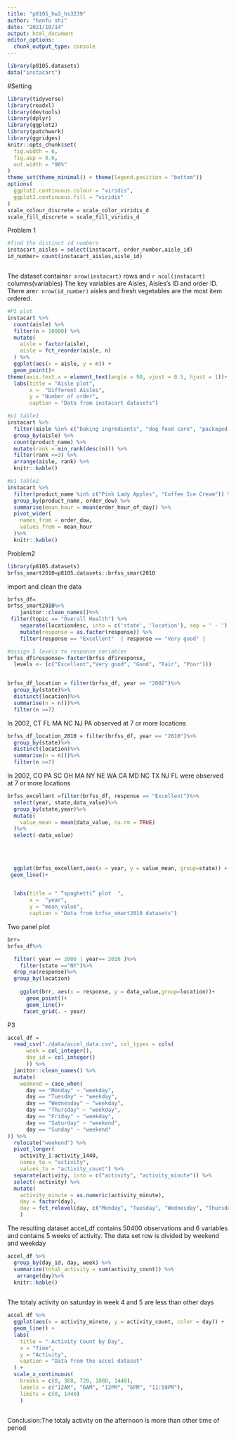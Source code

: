 ```yaml
---
title: "p8105_hw3_hs3239"
author: "hanfu shi"
date: "2021/10/14"
output: html_document
editor_options: 
  chunk_output_type: console
---
```


```r
library(p8105.datasets)
data("instacart")

```

#Setting
```r
library(tidyverse)
library(readxl)
library(devtools)
library(dplyr)
library(ggplot2)
library(patchwork)
library(ggridges)
knitr::opts_chunk$set(
  fig.width = 6,
  fig.asp = 0.6,
  out.width = "90%"
)
theme_set(theme_minimal() + theme(legend.position = "bottom"))
options(
  ggplot2.continuous.colour = "viridis",
  ggplot2.continuous.fill = "viridis"
)
scale_colour_discrete = scale_color_viridis_d
scale_fill_discrete = scale_fill_viridis_d
```

Problem 1
```r
#find the distinct id numbers
instacart_aisles = select(instacart, order_number,aisle_id)
id_number= count(instacart_aisles,aisle_id)



```
The dataset contains`r nrow(instacart)` rows and `r ncol(instacart)` columns(variables)
The key variables are Aisles, Aisles's ID and order ID. There are`r nrow(id_number)` aisles and fresh vegetables are the most item ordered.


```r
#P1 plot
instacart %>% 
  count(aisle) %>% 
  filter(n > 10000) %>% 
  mutate(
    aisle = factor(aisle),
    aisle = fct_reorder(aisle, n)
  ) %>% 
  ggplot(aes(x = aisle, y = n)) +
  geom_point()+
theme(axis.text.x = element_text(angle = 90, vjust = 0.5, hjust = 1))+
  labs(title = "Aisle plot",
       x =  "Different Aisles",
       y = "Number of order",
       caption = "Data from instacart datasets")
```


```r
#p1 table1
instacart %>% 
  filter(aisle %in% c("baking ingredients", "dog food care", "packaged vegetables fruits")) %>% 
  group_by(aisle) %>% 
  count(product_name) %>% 
  mutate(rank = min_rank(desc(n))) %>% 
  filter(rank <=3) %>% 
  arrange(aisle, rank) %>% 
  knitr::kable()
```


```r
#p1 table2
instacart %>% 
  filter(product_name %in% c("Pink Lady Apples", "Coffee Ice Cream")) %>% 
  group_by(product_name, order_dow) %>% 
  summarise(mean_hour = mean(order_hour_of_day)) %>% 
  pivot_wider(
    names_from = order_dow,
    values_from = mean_hour
  )%>%
  knitr::kable()

```

Problem2

```r
library(p8105.datasets)
brfss_smart2010=p8105.datasets::brfss_smart2010
```


import and clean the data
```r
brfss_df=
brfss_smart2010%>% 
    janitor::clean_names()%>%
 filter(topic == "Overall Health") %>%
    separate(locationdesc, into = c('state', 'location'), sep = ' - ') %>%
    mutate(response = as.factor(response)) %>%
    filter(response == "Excellent"  | response == "Very good" |          response == "Good" | response == "Fair" | response == "Poor") 

#assign 5 levels to response variables
brfss_df$response= factor(brfss_df$response,
  levels <- (c("Excellent","Very good", "Good", "Fair", "Poor")))



```



```r
brfss_df_location = filter(brfss_df, year == "2002")%>%
  group_by(state)%>%
  distinct(location)%>%
  summarise(n = n())%>% 
  filter(n >=7)


```

In 2002, CT FL MA NC NJ PA observed at 7 or more locations


```r
brfss_df_location_2010 = filter(brfss_df, year == "2010")%>%
  group_by(state)%>%
  distinct(location)%>%
  summarise(n = n())%>% 
  filter(n >=7)

```
In 2002, CO PA SC OH MA NY NE WA CA MD NC TX NJ FL were observed at 7 or more locations

```r
brfss_excellent =filter(brfss_df, response == "Excellent")%>% 
  select(year, state,data_value)%>%
  group_by(state,year)%>%
  mutate(
    value_mean = mean(data_value, na.rm = TRUE)
  )%>%
  select(-data_value)
 
  
 
  
  ggplot(brfss_excellent,aes(x = year, y = value_mean, group=state)) +
 geom_line()+


  labs(title = " “spaghetti” plot  ",
       x =  "year",
       y = "mean_value",
       caption = "Data from brfss_smart2010 datasets")


```




Two panel plot
```r
brr=
brfss_df%>%

  filter( year == 2006 | year== 2010 )%>%
    filter(state =="NY")%>%
  drop_na(response)%>%
  group_by(location)
  
    ggplot(brr, aes(x = response, y = data_value,group=location))+
      geom_point()+
      geom_line()+
     facet_grid(. ~ year) 

```




P3

```r
accel_df = 
  read_csv("./data/accel_data.csv", col_types = cols(
      week = col_integer(),
      day_id = col_integer()
      )) %>%
  janitor::clean_names() %>% 
  mutate(
    weekend = case_when(
      day == "Monday" ~ "weekday",
      day == "Tuesday" ~ "weekday",
      day == "Wednesday" ~ "weekday",
      day == "Thursday" ~ "weekday",
      day == "Friday" ~ "weekday",
      day == "Saturday" ~ "weekend",
      day == "Sunday" ~ "weekend"
)) %>% 
  relocate("weekend") %>%
  pivot_longer(
    activity_1:activity_1440, 
    names_to = "activity",
    values_to = "activity_count") %>% 
  separate(activity, into = c("activity", "activity_minute")) %>%
  select(-activity) %>%
  mutate(
    activity_minute = as.numeric(activity_minute),
    day = factor(day),
    day = fct_relevel(day, c("Monday", "Tuesday", "Wednesday", "Thursday", "Friday", "Saturday", "Sunday"))
    )

```

The resulting dataset accel_df contains 50400 observations and 6 variables and contains 5 weeks of activity. The data set row is divided by weekend and weekday


```r
accel_df %>% 
  group_by(day_id, day, week) %>%
  summarize(total_activity = sum(activity_count)) %>% 
   arrange(day)%>%
  knitr::kable()
 

```


The totaly activity on saturday in week 4 and 5 are less than other days


```r
accel_df %>% 
  ggplot(aes(x = activity_minute, y = activity_count, color = day)) + 
  geom_line() +
  labs(
    title = " Activity Count by Day",
    x = "Time",
    y = "Activity",
    caption = "Data from the accel dataset"
  ) + 
  scale_x_continuous(
    breaks = c(0, 360, 720, 1080, 1440), 
    labels = c("12AM", "6AM", "12PM", "6PM", "11:59PM"),
    limits = c(0, 1440)
    )
  
```
Conclusion:The totaly activity on the afternoon is more than other time of period
